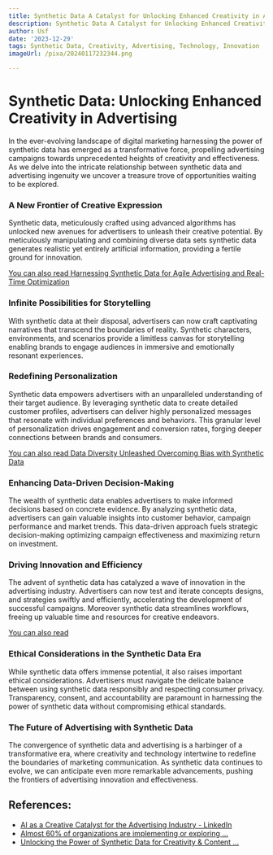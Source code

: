 ```yaml
---
title: Synthetic Data A Catalyst for Unlocking Enhanced Creativity in Advertising
description: Synthetic Data A Catalyst for Unlocking Enhanced Creativity in Advertising
author: Usf
date: '2023-12-29'
tags: Synthetic Data, Creativity, Advertising, Technology, Innovation
imageUrl: /pixa/20240117232344.png

---
```

# **Synthetic Data: Unlocking Enhanced Creativity in Advertising**

In the ever-evolving landscape of digital marketing  harnessing the power  of synthetic data has emerged as a transformative force, propelling advertising campaigns towards  unprecedented heights of creativity and effectiveness. As we delve into the intricate relationship between synthetic data and advertising  ingenuity we uncover a treasure trove of opportunities waiting  to be explored.

###  **A New Frontier of Creative Expression**

Synthetic data, meticulously crafted using  advanced algorithms has unlocked new  avenues for advertisers to unleash their creative potential. By meticulously manipulating and combining diverse data sets  synthetic data generates realistic yet entirely artificial information, providing a fertile ground for innovation.

[You  can also read Harnessing  Synthetic Data for Agile Advertising and Real-Time Optimization](Harnessing%20Synthetic%20Data%20for%20Agile%20Advertising%20and%20Real-Time%20Optimization)


### **Infinite Possibilities for Storytelling**

With synthetic data at their disposal, advertisers can now craft  captivating narratives that transcend the boundaries of reality. Synthetic characters, environments, and scenarios provide a limitless canvas for storytelling enabling brands to engage audiences in immersive  and emotionally resonant  experiences.

### **Redefining Personalization**

Synthetic data empowers advertisers with an  unparalleled understanding of  their  target audience. By leveraging synthetic data to create detailed customer  profiles, advertisers can deliver highly personalized messages that resonate with individual preferences and behaviors. This granular level of personalization drives engagement and conversion rates, forging deeper connections between brands  and consumers.

[You  can also read Data Diversity Unleashed Overcoming Bias with  Synthetic Data](Data%20Diversity%20Unleashed%20Overcoming%20Bias%20with%20Synthetic%20Data)


### **Enhancing Data-Driven Decision-Making**

The wealth of synthetic data  enables advertisers to make informed decisions based on concrete evidence. By analyzing synthetic data, advertisers can gain valuable insights into customer behavior, campaign performance and market trends. This data-driven approach fuels strategic decision-making optimizing campaign effectiveness and maximizing  return  on investment.

### **Driving Innovation and Efficiency**

The advent of  synthetic data has catalyzed a wave of innovation in the advertising  industry. Advertisers  can now test and iterate concepts designs,  and strategies  swiftly and efficiently, accelerating the development  of successful campaigns. Moreover synthetic data streamlines workflows, freeing  up  valuable  time and resources for creative endeavors.

[You can also read ]()


### **Ethical Considerations in the Synthetic Data Era**

While synthetic data offers immense potential, it also  raises important ethical considerations. Advertisers must navigate the delicate balance between using synthetic data  responsibly and respecting consumer privacy. Transparency, consent, and accountability are paramount in harnessing the power of synthetic data without compromising ethical standards.

### **The Future of Advertising with Synthetic Data**

The convergence of synthetic data and advertising  is a harbinger of a  transformative era,  where  creativity  and technology  intertwine to redefine the boundaries of marketing communication. As synthetic data continues to evolve, we can anticipate even more remarkable advancements, pushing the frontiers of advertising innovation  and effectiveness.

## References:
- [AI as a Creative Catalyst for the Advertising Industry - LinkedIn](https://www.linkedin.com/pulse/ai-creative-catalyst-advertising-industry-embracing-power-white)
- [Almost 60% of organizations are implementing or exploring ...](https://www.capgemini.com/news/press-releases/almost-60-of-organizations-are-implementing-or-exploring-generative-ai-in-marketing/)
- [Unlocking the Power of Synthetic Data for Creativity & Content ...](https://eightify.app/summary/artificial-intelligence-and-content-creation/unlocking-the-power-of-synthetic-data-for-creativity-content-creation)
